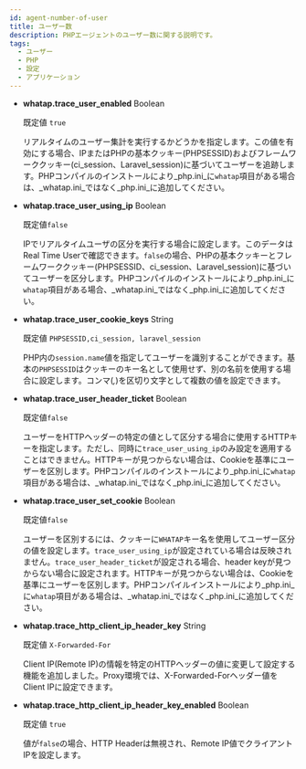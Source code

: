 ```yaml
---
id: agent-number-of-user
title: ユーザー数
description: PHPエージェントのユーザー数に関する説明です。
tags:
  - ユーザー
  - PHP
  - 設定
  - アプリケーション
---
```



- **whatap.trace_user_enabled** <span class='type'>Boolean</span>

  既定値 `true`

  リアルタイムのユーザー集計を実行するかどうかを指定します。この値を有効にする場合、IPまたはPHPの基本クッキー(PHPSESSID)およびフレームワーククッキー(ci_session、Laravel_session)に基づいてユーザーを追跡します。PHPコンパイルのインストールにより_php.ini_に`whatap`項目がある場合は、_whatap.ini_ではなく_php.ini_に追加してください。 

<Phprestartapply />

- **whatap.trace_user_using_ip** <span class='type'>Boolean</span>

  既定値`false`

  IPでリアルタイムユーザの区分を実行する場合に設定します。このデータはReal Time Userで確認できます。`false`の場合、PHPの基本クッキーとフレームワーククッキー(PHPSESSID、ci_session、Laravel_session)に基づいてユーザーを区分します。PHPコンパイルのインストールにより_php.ini_に`whatap`項目がある場合、_whatap.ini_ではなく_php.ini_に追加してください。

<Phprestartapply />

- **whatap.trace_user_cookie_keys** <span class='type'>String</span>

  既定値 `PHPSESSID,ci_session, laravel_session`

  PHP内の`session.name`値を指定してユーザーを識別することができます。基本の`PHPSESSID`はクッキーのキー名として使用せず、別の名前を使用する場合に設定します。コンマ(_,_)を区切り文字として複数の値を設定できます。

<Phprestartapply />

- **whatap.trace_user_header_ticket** <span class='type'>Boolean</span>

  既定値`false`

  ユーザーをHTTPヘッダーの特定の値として区分する場合に使用するHTTPキーを指定します。ただし、同時に`trace_user_using_ip`のみ設定を適用することはできません。HTTPキーが見つからない場合は、Cookieを基準にユーザーを区別します。PHPコンパイルのインストールにより_php.ini_に`whatap`項目がある場合は、_whatap.ini_ではなく_php.ini_に追加してください。

<Phprestartapply />

- **whatap.trace_user_set_cookie** <span class='type'>Boolean</span>

  既定値`false`

  ユーザーを区別するには、クッキーに`WHATAP`キー名を使用してユーザー区分の値を設定します。`trace_user_using_ip`が設定されている場合は反映されません。`trace_user_header_ticket`が設定される場合、header keyが見つからない場合に設定されます。HTTPキーが見つからない場合は、Cookieを基準にユーザーを区別します。PHPコンパイルインストールにより_php.ini_に`whatap`項目がある場合は、_whatap.ini_ではなく_php.ini_に追加してください。

<Phprestartapply />

- **whatap.trace_http_client_ip_header_key** <span class='type'>String</span>

  既定値 `X-Forwarded-For`

  Client IP(Remote IP)の情報を特定のHTTPヘッダーの値に変更して設定する機能を追加しました。Proxy環境では、X-Forwarded-Forヘッダー値をClient IPに設定できます。

<Phprestartapply />

- **whatap.trace_http_client_ip_header_key_enabled** <span class='type'>Boolean</span>

  既定値 `true`

  値が`false`の場合、HTTP Headerは無視され、Remote IP値でクライアントIPを設定します。
